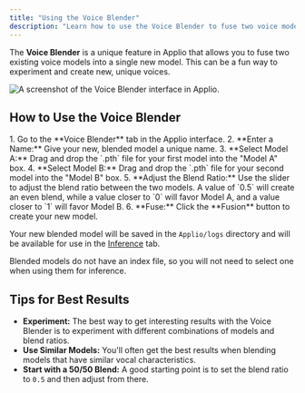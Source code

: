 ```yaml
---
title: "Using the Voice Blender"
description: "Learn how to use the Voice Blender to fuse two voice models into a new, unique model."
---
```



The **Voice Blender** is a unique feature in Applio that allows you to fuse two existing voice models into a single new model. This can be a fun way to experiment and create new, unique voices.

![A screenshot of the Voice Blender interface in Applio.](/images/voice-blender.png)

## How to Use the Voice Blender

<Steps>
1.  Go to the **Voice Blender** tab in the Applio interface.
2.  **Enter a Name:** Give your new, blended model a unique name.
3.  **Select Model A:** Drag and drop the `.pth` file for your first model into the "Model A" box.
4.  **Select Model B:** Drag and drop the `.pth` file for your second model into the "Model B" box.
5.  **Adjust the Blend Ratio:** Use the slider to adjust the blend ratio between the two models. A value of `0.5` will create an even blend, while a value closer to `0` will favor Model A, and a value closer to `1` will favor Model B.
6.  **Fuse:** Click the **Fusion** button to create your new model.
</Steps>

Your new blended model will be saved in the `Applio/logs` directory and will be available for use in the [Inference](/getting-started/inference) tab.

<Aside type="note">
  Blended models do not have an index file, so you will not need to select one when using them for inference.
</Aside>

## Tips for Best Results

-   **Experiment:** The best way to get interesting results with the Voice Blender is to experiment with different combinations of models and blend ratios.
-   **Use Similar Models:** You'll often get the best results when blending models that have similar vocal characteristics.
-   **Start with a 50/50 Blend:** A good starting point is to set the blend ratio to `0.5` and then adjust from there.